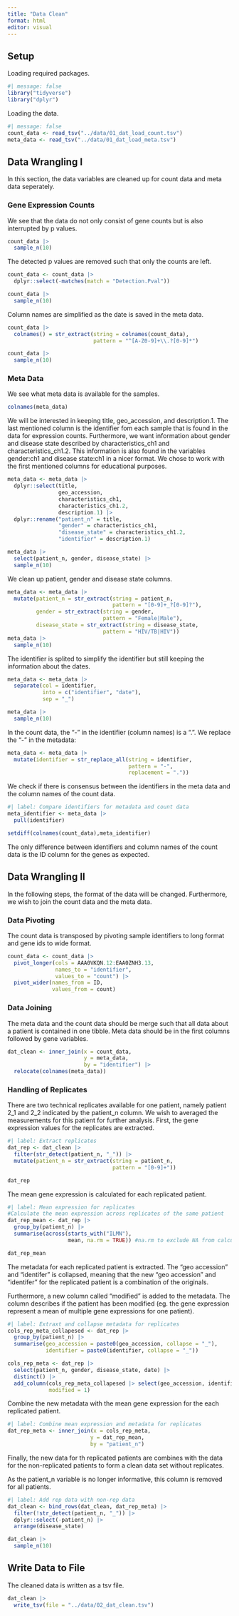 ```yaml
---
title: "Data Clean"
format: html
editor: visual
---
```


## Setup

Loading required packages.

```r
#| message: false
library("tidyverse")
library("dplyr")
```

Loading the data.

```r
#| message: false
count_data <- read_tsv("../data/01_dat_load_count.tsv")
meta_data <- read_tsv("../data/01_dat_load_meta.tsv")
```

## Data Wrangling I

In this section, the data variables are cleaned up for count data and meta data seperately.

### Gene Expression Counts

We see that the data do not only consist of gene counts but is also interrupted by p values.

```r
count_data |> 
  sample_n(10)
```

The detected p values are removed such that only the counts are left.

```r
count_data <- count_data |> 
  dplyr::select(-matches(match = "Detection.Pval"))

count_data |> 
  sample_n(10)
```

Column names are simplified as the date is saved in the meta data.

```r
count_data |> 
  colnames() = str_extract(string = colnames(count_data),
                           pattern = "^[A-Z0-9]+\\.?[0-9]*")

count_data |> 
  sample_n(10)
```

### Meta Data

We see what meta data is available for the samples.

```r
colnames(meta_data)
```

We will be interested in keeping title, geo_accession, and description.1. The last mentioned column is the identifier fom each sample that is found in the data for expression counts. Furthermore, we want information about gender and disease state described by characteristics_ch1 and characteristics_ch1.2. This information is also found in the variables gender:ch1 and disease state:ch1 in a nicer format. We chose to work with the first mentioned columns for educational purposes.

```r
meta_data <- meta_data |>
  dplyr::select(title,
                geo_accession,
                characteristics_ch1,
                characteristics_ch1.2,
                description.1) |> 
  dplyr::rename("patient_n" = title,
                "gender" = characteristics_ch1,
                "disease_state" = characteristics_ch1.2,
                "identifier" = description.1)

meta_data |> 
  select(patient_n, gender, disease_state) |>
  sample_n(10)
```

We clean up patient, gender and disease state columns.

```r
meta_data <- meta_data |> 
  mutate(patient_n = str_extract(string = patient_n,
                                 pattern = "[0-9]+_?[0-9]?"),
         gender = str_extract(string = gender,
                              pattern = "Female|Male"),
         disease_state = str_extract(string = disease_state,
                              pattern = "HIV/TB|HIV"))
meta_data |> 
  sample_n(10)
```

The identifier is splited to simplify the identifier but still keeping the information about the dates.

```r
meta_data <- meta_data |> 
  separate(col = identifier,
           into = c("identifier", "date"),
           sep = "_")

meta_data |> 
  sample_n(10)
```

In the count data, the "-" in the identifier (column names) is a ".". We replace the "-" in the metadata:

```r
meta_data <- meta_data |> 
  mutate(identifier = str_replace_all(string = identifier,
                                      pattern = "-",
                                      replacement = "."))
```

We check if there is consensus between the identifiers in the meta data and the column names of the count data.

```r
#| label: Compare identifiers for metadata and count data 
meta_identifier <- meta_data |>
  pull(identifier)

setdiff(colnames(count_data),meta_identifier)
```

The only difference between identifiers and column names of the count data is the ID column for the genes as expected.

## Data Wrangling II

In the following steps, the format of the data will be changed. Furthermore, we wish to join the count data and the meta data.

### Data Pivoting

The count data is transposed by pivoting sample identifiers to long format and gene ids to wide format.

```r
count_data <- count_data |> 
  pivot_longer(cols = AAA0VKQN.12:EAA0ZNH3.13,
               names_to = "identifier",
               values_to = "count") |> 
  pivot_wider(names_from = ID,
              values_from = count)
```

### Data Joining

The meta data and the count data should be merge such that all data about a patient is contained in one tibble. Meta data should be in the first columns followed by gene variables.

```r
dat_clean <- inner_join(x = count_data,
                        y = meta_data,
                        by = "identifier") |> 
  relocate(colnames(meta_data))
```

### Handling of Replicates

There are two technical replicates available for one patient, namely patient 2_1 and 2_2 indicated by the patient_n column. We wish to averaged the measurements for this patient for further analysis. First, the gene expression values for the replicates are extracted.

```r
#| label: Extract replicates
dat_rep <- dat_clean |>
  filter(str_detect(patient_n, "_")) |>
  mutate(patient_n = str_extract(string = patient_n, 
                                 pattern = "[0-9]+")) 

dat_rep 
```

The mean gene expression is calculated for each replicated patient.

```r
#| label: Mean expression for replicates
#Calculate the mean expression across replicates of the same patient
dat_rep_mean <- dat_rep |> 
  group_by(patient_n) |>
  summarise(across(starts_with("ILMN"), 
                   mean, na.rm = TRUE)) #na.rm to exclude NA from calculations

dat_rep_mean

```

The metadata for each replicated patient is extracted. The "geo accession" and "identifer" is collapsed, meaning that the new "geo accession" and "identifer" for the replicated patient is a combination of the originals.

Furthermore, a new column called "modified" is added to the metadata. The column describes if the patient has been modified (eg. the gene expression represent a mean of multiple gene expressions for one patient).

```r
#| label: Extraxt and collapse metadata for replicates
cols_rep_meta_collapesed <- dat_rep |>
  group_by(patient_n) |> 
  summarise(geo_accession = paste0(geo_accession, collapse = "_"),
            identifier = paste0(identifier, collapse = "_"))

cols_rep_meta <- dat_rep |>
  select(patient_n, gender, disease_state, date) |> 
  distinct() |> 
  add_column(cols_rep_meta_collapesed |> select(geo_accession, identifier),
             modified = 1)
```

Combine the new metadata with the mean gene expression for the each replicated patient.

```r
#| label: Combine mean expression and metadata for replicates
dat_rep_meta <- inner_join(x = cols_rep_meta, 
                          y = dat_rep_mean,
                          by = "patient_n")
```

Finally, the new data for th replicated patients are combines with the data for the non-replicated patients to form a clean data set without replicates.

As the patient_n variable is no longer informative, this column is removed for all patients.

```r
#| label: Add rep data with non-rep data
dat_clean <- bind_rows(dat_clean, dat_rep_meta) |>
  filter(!str_detect(patient_n, "_")) |>  
  dplyr::select(-patient_n) |> 
  arrange(disease_state)

dat_clean |> 
  sample_n(10)
```

## Write Data to File

The cleaned data is written as a tsv file.

```r
dat_clean |> 
  write_tsv(file = "../data/02_dat_clean.tsv")
```

